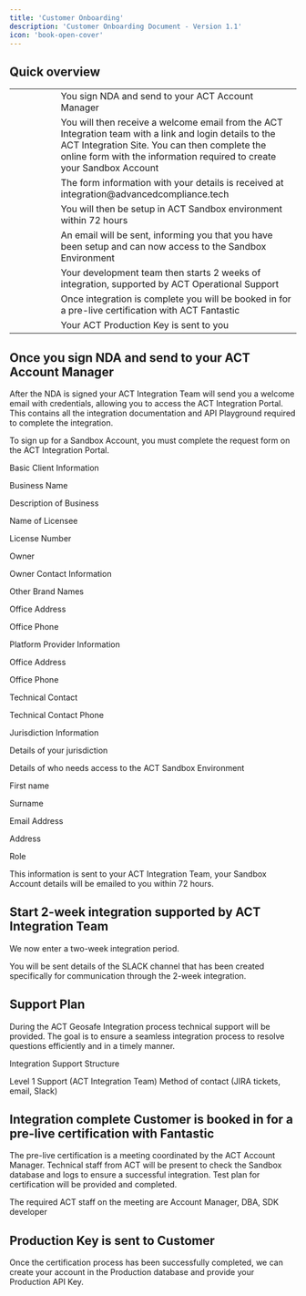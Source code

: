 ```yaml
---
title: 'Customer Onboarding'
description: 'Customer Onboarding Document - Version 1.1'
icon: 'book-open-cover'
---
```


## Quick overview  
<table>
<tr><td>
<Icon icon="pen-to-square" iconType="duotone" size="48"/>
</td><td width="50">     </td><td>
You sign NDA and send to your ACT Account Manager 
</td></tr>
<tr><td>
<Icon icon="envelope" iconType="duotone" size="48"/>
</td><td></td><td>
You will then receive a welcome email from the ACT Integration team 
with a link and login details to the ACT Integration Site. 
You can then complete the online form with the information 
required to create your Sandbox Account 
</td></tr>
<tr><td>
<Icon icon="inbox-in" iconType="duotone" size="48"/>
</td><td></td><td>
The form information with your details is received at integration@advancedcompliance.tech 
</td></tr>
<tr><td>
<Icon icon="umbrella-beach" iconType="duotone" size="48"/>
</td><td></td><td>
You will then be setup in ACT Sandbox environment within 72 hours 
</td></tr>
<tr><td>
<Icon icon="envelope" iconType="duotone" size="48"/>
</td><td></td><td>
An email will be sent, informing you that you have  
been setup and can now access to the Sandbox Environment 
</td></tr>
<tr><td>
<Icon icon="code" iconType="duotone" size="48"/>
</td><td></td><td>
Your development team then starts 2 weeks of integration, 
supported by ACT Operational Support 
</td></tr>
<tr><td>
<Icon icon="file-certificate" iconType="duotone" size="48"/>
</td><td></td><td>
Once integration is complete you will be booked in 
for a pre-live certification with ACT Fantastic 
</td></tr>
<tr><td>
<Icon icon="key" iconType="duotone" size="48"/>
</td><td></td><td>
Your ACT Production Key is sent to you 
</td></tr></table>


## Once you sign NDA and send to your ACT Account Manager 

After the NDA is signed your ACT Integration Team will send you a welcome email with credentials, allowing you to access the ACT Integration Portal.   This contains all the integration documentation and API Playground required to complete the integration. 

To sign up for a Sandbox Account, you must complete the request form on the ACT Integration Portal. 

Basic Client Information 

Business Name 

Description of Business 

Name of Licensee 

License Number 

Owner 

Owner Contact Information 

Other Brand Names 

Office Address 

Office Phone 

 

Platform Provider Information 

Office Address 

Office Phone 

Technical Contact 

Technical Contact Phone 

Jurisdiction Information 

Details of your jurisdiction 

Details of who needs access to the ACT Sandbox Environment 

First name 

Surname 

Email Address 

Address 

Role 

This information is sent to your ACT Integration Team, your Sandbox Account details will be emailed to you within 72 hours.  

## Start 2-week integration supported by ACT Integration Team 

We now enter a two-week integration period. 

You will be sent details of the SLACK channel that has been created specifically for communication through the 2-week integration. 
 

## Support Plan 

During the ACT Geosafe Integration process technical support will be provided.  The goal is to ensure a seamless integration process to resolve questions efficiently and in a timely manner.  

Integration Support Structure 

Level 1 Support (ACT Integration Team) 
Method of contact (JIRA tickets, email, Slack) 

## Integration complete Customer is booked in for a pre-live certification with Fantastic 

The pre-live certification is a meeting coordinated by the ACT Account Manager. Technical staff from ACT will be present to check the Sandbox database and logs to ensure a successful integration. Test plan for certification will be provided and completed. 

The required ACT staff on the meeting are Account Manager, DBA, SDK developer 

## Production Key is sent to Customer 

Once the certification process has been successfully completed, we can create your account in the Production database and provide your Production API Key. 

 
